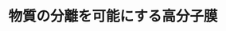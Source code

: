 ﻿---
title: "物質の分離を可能にする高分子膜"
category: "物質理工学院"
vol: 9
interviewee: "小宮山 二郎 "
url: ""
tags: ["分子","物質","高分子","膜","分離"]
pdf: "9-2.pdf"
career: ""
preface: "------------"
---
